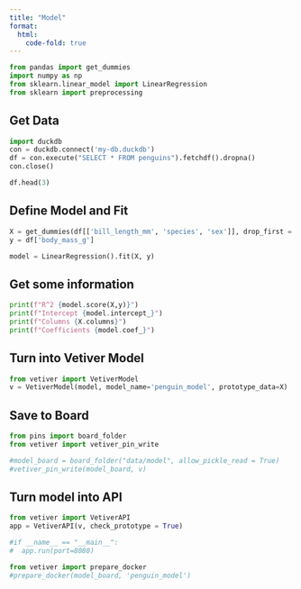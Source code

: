```yaml
---
title: "Model"
format:
  html:
    code-fold: true
---
```


```python
from pandas import get_dummies
import numpy as np
from sklearn.linear_model import LinearRegression
from sklearn import preprocessing
```

## Get Data

```python
import duckdb
con = duckdb.connect('my-db.duckdb')
df = con.execute("SELECT * FROM penguins").fetchdf().dropna()
con.close()

df.head(3)
```

## Define Model and Fit

```python
X = get_dummies(df[['bill_length_mm', 'species', 'sex']], drop_first = True)
y = df['body_mass_g']

model = LinearRegression().fit(X, y)
```

## Get some information

```python
print(f"R^2 {model.score(X,y)}")
print(f"Intercept {model.intercept_}")
print(f"Columns {X.columns}")
print(f"Coefficients {model.coef_}")
```

## Turn into Vetiver Model

```python
from vetiver import VetiverModel
v = VetiverModel(model, model_name='penguin_model', prototype_data=X)
```

## Save to Board

```python
from pins import board_folder
from vetiver import vetiver_pin_write

#model_board = board_folder("data/model", allow_pickle_read = True)
#vetiver_pin_write(model_board, v)

```

## Turn model into API

```python
from vetiver import VetiverAPI
app = VetiverAPI(v, check_prototype = True)

#if __name__ == "__main__":
#  app.run(port=8080)
```

```python
from vetiver import prepare_docker
#prepare_docker(model_board, 'penguin_model')
```
